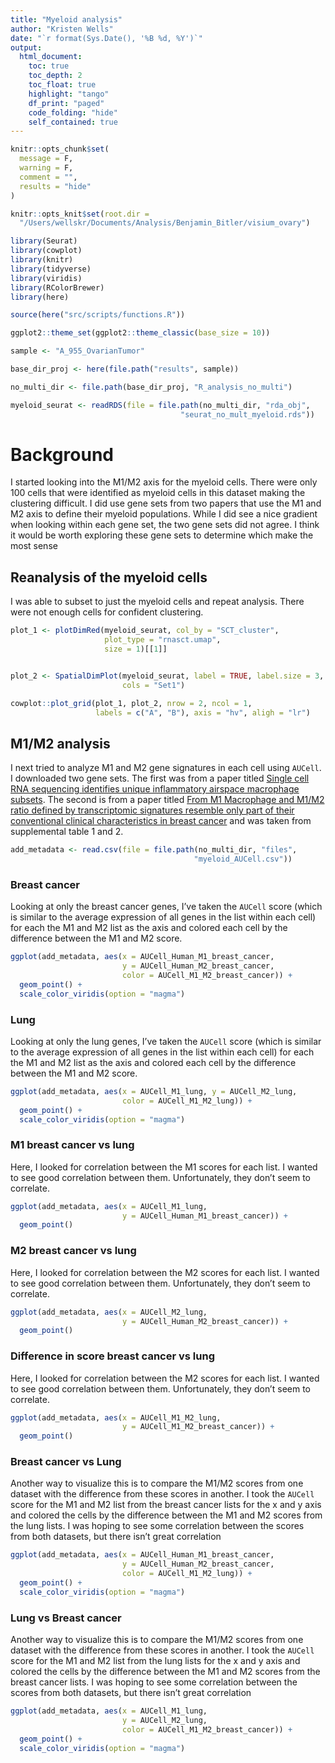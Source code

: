 ```yaml
---
title: "Myeloid analysis"
author: "Kristen Wells"
date: "`r format(Sys.Date(), '%B %d, %Y')`"
output:
  html_document:
    toc: true
    toc_depth: 2
    toc_float: true
    highlight: "tango"
    df_print: "paged"
    code_folding: "hide"
    self_contained: true
---
```


```r
knitr::opts_chunk$set(
  message = F, 
  warning = F,
  comment = "",
  results = "hide"
)

knitr::opts_knit$set(root.dir =
  "/Users/wellskr/Documents/Analysis/Benjamin_Bitler/visium_ovary")

library(Seurat)
library(cowplot)
library(knitr)
library(tidyverse)
library(viridis)
library(RColorBrewer)
library(here)

source(here("src/scripts/functions.R"))
```

```r
ggplot2::theme_set(ggplot2::theme_classic(base_size = 10))

sample <- "A_955_OvarianTumor"

base_dir_proj <- here(file.path("results", sample))

no_multi_dir <- file.path(base_dir_proj, "R_analysis_no_multi")

myeloid_seurat <- readRDS(file = file.path(no_multi_dir, "rda_obj",
                                      "seurat_no_mult_myeloid.rds"))
```

# Background
I started looking into the M1/M2 axis for the myeloid cells. There were only 100 cells that were identified as myeloid cells in this dataset making the clustering difficult. I did use gene sets from two papers that use the M1 and M2 axis to define their myeloid populations. While I did see a nice gradient when looking within each gene set, the two gene sets did not agree. I think it would be worth exploring these gene sets to determine which make the most sense

## Reanalysis of the myeloid cells
I was able to subset to just the myeloid cells and repeat analysis. There were not enough cells for confident clustering.


```r
plot_1 <- plotDimRed(myeloid_seurat, col_by = "SCT_cluster",
                     plot_type = "rnasct.umap",
                     size = 1)[[1]]


plot_2 <- SpatialDimPlot(myeloid_seurat, label = TRUE, label.size = 3,
                         cols = "Set1")

cowplot::plot_grid(plot_1, plot_2, nrow = 2, ncol = 1,
                   labels = c("A", "B"), axis = "hv", aligh = "lr")

```

## M1/M2 analysis {.tabset}
I next tried to analyze M1 and M2 gene signatures in each cell using `AUCell`. I downloaded two gene sets. The first was from a paper titled [Single cell RNA sequencing identifies unique inflammatory airspace macrophage subsets](https://insight.jci.org/articles/view/126556/figure/3). The second is from a paper titled [From M1 Macrophage and M1/M2 ratio defined by transcriptomic signatures resemble only part of their conventional clinical characteristics in breast cancer](https://doi.org/10.1038/s41598-020-73624-w) and was taken from supplemental table 1 and 2.

```r
add_metadata <- read.csv(file = file.path(no_multi_dir, "files",
                                         "myeloid_AUCell.csv"))

```

### Breast cancer
Looking at only the breast cancer genes, I've taken the `AUCell` score (which is similar to the average expression of all genes in the list within each cell) for each the M1 and M2 list as the axis and colored each cell by the difference between the M1 and M2 score.

```r
ggplot(add_metadata, aes(x = AUCell_Human_M1_breast_cancer,
                         y = AUCell_Human_M2_breast_cancer,
                         color = AUCell_M1_M2_breast_cancer)) +
  geom_point() +
  scale_color_viridis(option = "magma")
```

### Lung
Looking at only the lung genes, I've taken the `AUCell` score (which is similar to the average expression of all genes in the list within each cell) for each the M1 and M2 list as the axis and colored each cell by the difference between the M1 and M2 score.

```r
ggplot(add_metadata, aes(x = AUCell_M1_lung, y = AUCell_M2_lung,
                         color = AUCell_M1_M2_lung)) +
  geom_point() +
  scale_color_viridis(option = "magma")
```

### M1 breast cancer vs lung
Here, I looked for correlation between the M1 scores for each list. I wanted to see good correlation between them. Unfortunately, they don't seem to correlate.

```r
ggplot(add_metadata, aes(x = AUCell_M1_lung,
                         y = AUCell_Human_M1_breast_cancer)) +
  geom_point()
```

### M2 breast cancer vs lung
Here, I looked for correlation between the M2 scores for each list. I wanted to see good correlation between them. Unfortunately, they don't seem to correlate.

```r
ggplot(add_metadata, aes(x = AUCell_M2_lung,
                         y = AUCell_Human_M2_breast_cancer)) +
  geom_point()
```

### Difference in score breast cancer vs lung
Here, I looked for correlation between the M2 scores for each list. I wanted to see good correlation between them. Unfortunately, they don't seem to correlate.

```r
ggplot(add_metadata, aes(x = AUCell_M1_M2_lung,
                         y = AUCell_M1_M2_breast_cancer)) +
  geom_point()
```

### Breast cancer vs Lung
Another way to visualize this is to compare the M1/M2 scores from one dataset with the difference from these scores in another. I took the `AUCell` score for the M1 and M2 list from the breast cancer lists for the x and y axis and colored the cells by the difference between the M1 and M2 scores from the lung lists. I was hoping to see some correlation between the scores from both datasets, but there isn't great correlation

```r
ggplot(add_metadata, aes(x = AUCell_Human_M1_breast_cancer,
                         y = AUCell_Human_M2_breast_cancer,
                         color = AUCell_M1_M2_lung)) +
  geom_point() +
  scale_color_viridis(option = "magma")
```

### Lung vs Breast cancer
Another way to visualize this is to compare the M1/M2 scores from one dataset with the difference from these scores in another. I took the `AUCell` score for the M1 and M2 list from the lung lists for the x and y axis and colored the cells by the difference between the M1 and M2 scores from the breast cancer lists. I was hoping to see some correlation between the scores from both datasets, but there isn't great correlation

```r
ggplot(add_metadata, aes(x = AUCell_M1_lung,
                         y = AUCell_M2_lung,
                         color = AUCell_M1_M2_breast_cancer)) +
  geom_point() +
  scale_color_viridis(option = "magma")
```